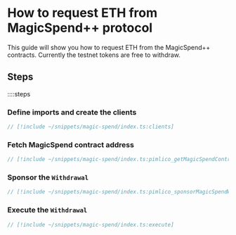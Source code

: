 # How to request ETH from MagicSpend++ protocol

This guide will show you how to request ETH from the MagicSpend++ contracts. Currently the testnet tokens are free to withdraw.

## Steps

::::steps
### Define imports and create the clients

```ts
// [!include ~/snippets/magic-spend/index.ts:clients]
```

### Fetch MagicSpend contract address

```ts
// [!include ~/snippets/magic-spend/index.ts:pimlico_getMagicSpendContracts]
```

### Sponsor the `Withdrawal`

```ts
// [!include ~/snippets/magic-spend/index.ts:pimlico_sponsorMagicSpendWithdrawal]
```

### Execute the `Withdrawal`

```ts
// [!include ~/snippets/magic-spend/index.ts:execute]
```